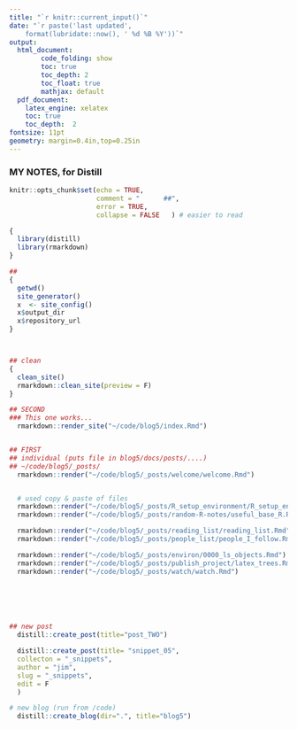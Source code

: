 ```yaml
---
title: "`r knitr::current_input()`"
date: "`r paste('last updated', 
    format(lubridate::now(), ' %d %B %Y'))`"
output:   
  html_document:  
        code_folding: show
        toc: true 
        toc_depth: 2
        toc_float: true
        mathjax: default
  pdf_document:   
    latex_engine: xelatex  
    toc: true
    toc_depth:  2   
fontsize: 11pt   
geometry: margin=0.4in,top=0.25in   
---
```

### MY NOTES, for Distill

```r
knitr::opts_chunk$set(echo = TRUE,
                      comment = "      ##",
                      error = TRUE,
                      collapse = FALSE   ) # easier to read
```


```r

{
  library(distill)
  library(rmarkdown)
}

## 
{
  getwd()
  site_generator()
  x  <- site_config()
  x$output_dir
  x$repository_url
}



## clean
{
  clean_site()
  rmarkdown::clean_site(preview = F)
}

## SECOND
### This one works...
  rmarkdown::render_site("~/code/blog5/index.Rmd")


## FIRST
## individual (puts file in blog5/docs/posts/....)
## ~/code/blog5/_posts/
  rmarkdown::render("~/code/blog5/_posts/welcome/welcome.Rmd")


  # used copy & paste of files
  rmarkdown::render("~/code/blog5/_posts/R_setup_environment/R_setup_environment.Rmd")
  rmarkdown::render("~/code/blog5/_posts/random-R-notes/useful_base_R.Rmd")

  rmarkdown::render("~/code/blog5/_posts/reading_list/reading_list.Rmd")
  rmarkdown::render("~/code/blog5/_posts/people_list/people_I_follow.Rmd")

  rmarkdown::render("~/code/blog5/_posts/environ/0000_ls_objects.Rmd")
  rmarkdown::render("~/code/blog5/_posts/publish_project/latex_trees.Rmd")
  rmarkdown::render("~/code/blog5/_posts/watch/watch.Rmd")

  




## new post
  distill::create_post(title="post_TWO")

  distill::create_post(title= "snippet_05",
  collecton = "_snippets",
  author = "jim",
  slug = "_snippets",
  edit = F
  )

# new blog (run from /code)
  distill::create_blog(dir=".", title="blog5")
```

